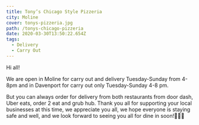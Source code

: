 ```yaml
---
title: Tony’s Chicago Style Pizzeria
city: Moline
cover: tonys-pizzeria.jpg
path: /tonys-chicago-pizzeria
date: 2020-03-30T13:50:22.654Z
tags:
  - Delivery
  - Carry Out
---
```



<InfoCard
  name="Tony's Chicago Style Pizzeria"
  street="1610 7th St"
  city="Moline, Illinois 61265"
  website=""
  facebookUrl="https://www.facebook.com/TonysPizzeriaMoline/"
  phoneNumber="(309) 797-1800"
/>

Hi all!

We are open in Moline for carry out and delivery Tuesday-Sunday from 4-8pm and in Davenport for carry out only Tuesday-Sunday 4-8 pm.

But you can always order for delivery from both restaurants from door dash, Uber eats, order 2 eat and grub hub. Thank you all for supporting your local businesses at this time, we appreciate you all, we hope everyone is staying safe and well, and we look forward to seeing you all for dine in soon!🙏🏻🍕
